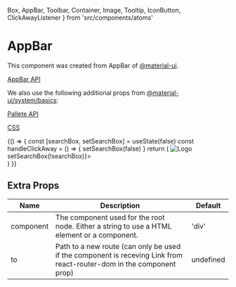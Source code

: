   Box,
  AppBar,
  Toolbar,
  Container,
  Image,
  Tooltip,
  IconButton,
  ClickAwayListener
} from 'src/components/atoms'


<Meta title="Components/atoms/AppBar" component={AppBar} />

# AppBar

This component was created from AppBar of [@material-ui](https://material-ui.com).

[AppBar API](https://material-ui.com/api/app-bar)

We also use the following additional props from [@material-ui/system/basics](https://material-ui.com/system/basics):

[Pallete API](https://material-ui.com/system/pallete)

[CSS](https://material-ui.com/system/basics/#css-property)

<Preview>
  <Story name="appBar">
    {() => {
      const [searchBox, setSearchBox] = useState(false)
      const handleClickAway = () => {
        setSearchBox(false)
      }
      return (
        <ClickAwayListener onClickAway={handleClickAway}>
          <Box mb={{ xs: 10, sm: 11 }}>
            <AppBar
              position="static"
              bgcolor={searchBox && 'secondary.main'}
              css={{ transition: 'background-color 0.5s linear' }}
            >
              <Toolbar disableGutters>
                <Container
                  maxWidth="md"
                  display="flex"
                  justifyContent="space-between"
                  alignItems="center"
                >
                  <Image src={logo} alt="Logo" height={{ xs: 32, sm: 40 }} />
                  <Box display="flex">
                    <Tooltip title="Search">
                      <IconButton onClick={() => setSearchBox(!searchBox)}>
                        <Search />
                      </IconButton>
                    </Tooltip>
                    <Tooltip title="Menu">
                      <IconButton>
                        <MoreVert />
                      </IconButton>
                    </Tooltip>
                  </Box>
                </Container>
              </Toolbar>
            </AppBar>
          </Box>
        </ClickAwayListener>
      )
    }}
  </Story>
</Preview>

## Extra Props

| Name      | Description                                                                                                          | Default   |
| --------- | -------------------------------------------------------------------------------------------------------------------- | --------- |
| component | The component used for the root node. Either a string to use a HTML element or a component.                          | 'div'     |
| to        | Path to a new route (can only be used if the component is receving Link from react-router-dom in the component prop) | undefined |
